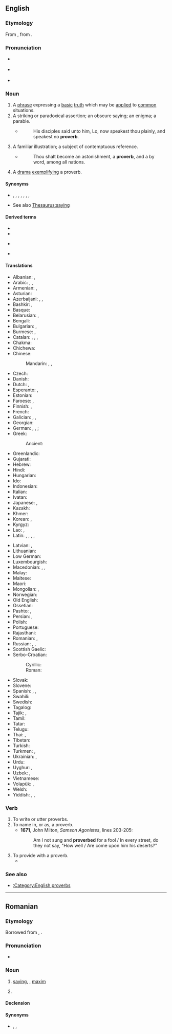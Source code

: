 {{also|Proverbs}}
==English==
{{wikipedia}}

===Etymology===
From {{etyl|fro|en}} {{m|fro|proverbe}}, from {{etyl|la|en}} {{m|la|proverbium}}.

===Pronunciation===
* {{a|UK}} {{IPA|en|/ˈpɹɒvɜːb/}}
* {{a|US}} {{IPA|en|/ˈpɹɑːvɝːb/}}
* {{audio|en|en-us-proverb.ogg|Audio (US)}}

===Noun===
{{en-noun}}

# A [[phrase]] expressing a [[basic]] [[truth]] which may be [[apply|applied]] to [[common]] situations.
# A striking or paradoxical assertion; an obscure saying; an enigma; a parable.
#* {{RQ:KJV|John|16|29}}
#*: His disciples said unto him, Lo, now speakest thou plainly, and speakest no '''proverb'''.
# A familiar illustration; a subject of contemptuous reference.
#* {{RQ:KJV|Deuteronomy|28|37}}
#*: Thou shalt become an astonishment, a '''proverb''', and a by word, among all nations.
# A [[drama]] [[exemplify]]ing a proverb.

====Synonyms====
* {{sense|phrase expressing a basic truth}} {{l|en|adage}}, {{l|en|apothegm}}, {{l|en|byword}}, {{l|en|maxim}}, {{l|en|paroemia}}, {{l|en|saw}}, {{l|en|saying}}, {{l|en|sententia}}
* See also [[Thesaurus:saying]]

====Derived terms====
{{rel-top3|Terms derived from "proverb"}}
* {{l|en|proverbial}}
* {{l|en|proverbiology}}
{{rel-mid3}}
* {{l|en|Proverbs}}
{{rel-mid3}}
* {{l|en|proverbs hunt in pairs}}
{{rel-bottom}}

====Translations====
{{trans-top|phrase expressing a basic truth}}
* Albanian: {{t+|sq|thënie|f}}, {{t+|sq|proverb|m}}
* Arabic: {{t+|ar|مَثَل|m}}, {{t|ar|حِكْمَة|f}}, {{t|ar|مَقَال|m}}
* Armenian: {{t+|hy|առած}}, {{t+|hy|ասացվածք}}
* Asturian: {{t|ast|proverbiu|m}}
* Azerbaijani: {{t|az|məsəl}}, {{t|az|atasözü}}, {{t|az|atalar sözü}}
* Bashkir: {{t|ba|мәҡәл|sc=Cyrl}}, {{t|ba|әйтем|sc=Cyrl}}
* Basque: {{t|eu|atsotitz}}
* Belarusian: {{t|be|пры́казка|f}}, {{t|be|прысло́ўе|n}}
* Bengali: {{t|bn|প্রবাদ}}
* Bulgarian: {{t+|bg|посло́вица|f}}, {{t+|bg|погово́рка|f}}
* Burmese: {{t+|my|စကားပုံ}}, {{t+|my|ဆိုထုံး}}
* Catalan: {{t+|ca|proverbi|m}}, {{t+|ca|dita|f}}, {{t+|ca|refrany|m}}, {{t|ca|parèmia|f}}
* Chakma: {{t|ccp|𑄓𑄊𑄧𑄇𑄧𑄙|tr=ḍāghakadhā|sc=Cakm}}
* Chichewa: {{t|ny|mwambi}}
* Chinese:
*: Mandarin: {{t+|cmn|箴言|tr=zhēnyán|sc=Hani}}, {{t+|cmn|諺語|sc=Hani}}, {{t+|cmn|谚语|tr=yànyǔ|sc=Hani}}
* Czech: {{t+|cs|přísloví|n}}
* Danish: {{t|da|ordsprog|n}}
* Dutch: {{t+|nl|spreekwoord|n}}, {{t+|nl|gezegde|n}}
* Esperanto: {{t+|eo|proverbo}}, {{t|eo|sentenco}}
* Estonian: {{t|et|vanasõna}}
* Faroese: {{t|fo|orðtak|n}}, {{t|fo|orðatak|n}}
* Finnish: {{t+|fi|sananlasku}}, {{t+|fi|sanonta}}
* French: {{t+|fr|proverbe|m}}
* Galician: {{t|gl|proverbio|m}}, {{t|gl|refrán|m}}, {{t+|gl|verbo|m}}
* Georgian: {{t|ka|ანდაზა}}
* German: {{t+|de|Sprichwort|n}}, {{t|de|Denkspruch|m}}, {{t+|de|Redensart|f}}; {{q|uncommon}} {{t|de|Proverbium|n}}
* Greek: {{t+|el|παροιμία|f}}
*: Ancient: {{t|grc|παροιμία|f}}
* Greenlandic: {{t|kl|ussat}}
* Gujarati: {{t|gu|કહેવત|sc=Gujr|f}}
* Hebrew: {{t+|he|פִּתְגָּם|m|tr=pitgam}}
* Hindi: {{t+|hi|कहावत|f}}
* Hungarian: {{t+|hu|közmondás}}
* Ido: {{t+|io|proverbo}}
* Indonesian: {{t|id|pribahasa}}
* Italian: {{t+|it|proverbio|m}}
* Ivatan: {{t|ivv|pananahan}}
* Japanese: {{t+|ja|諺|tr=ことわざ, kotowaza|sc=Jpan}}, {{t+|ja|格言|tr=かくげん, kakugen|sc=Jpan}}
* Kazakh: {{t+|kk|мақал}}
* Khmer: {{t+|km|សុភាសិត|tr=so’pʰiesət|sc=Khmr}}
* Korean: {{t+|ko|속담}}, {{t+|ko|격언}}
* Kyrgyz: {{t|ky|макал}}
* Lao: {{t|lo|ພາສິດ}}, {{t|lo|ສຸພາສິດ}}
* Latin: {{t|la|adagiō|f}}, {{t|la|adagium|n}}, {{t|la|paroemia|f}}, {{t|la|proverbium|n}}, {{t|la|sententia|f}}
{{trans-mid}}
* Latvian: {{t+|lv|sakāmvārds|m}}, {{t+|lv|paruna|f}}
* Lithuanian: {{t|lt|patarlė|f}}
* Low German: {{t|nds|Snacks}}
* Luxembourgish: {{t|lb|Sprachwuert|n}}
* Macedonian: {{t|mk|поговорка|f}}, {{t|mk|изрека|f}}, {{t|mk|пословица|f}}
* Malay: {{t+|ms|peribahasa}}
* Maltese: {{t|mt|qawl|m}}
* Maori: {{t|mi|rārangi whakataukī}}
* Mongolian: {{t|mn|зүйр цэцэн үг|sc=Cyrl}}, {{t|mn|зүйр үг}}
* Norwegian: {{t+|no|ordtak}}
* Old English: {{t-needed|ang}}
* Ossetian: {{t|os|ӕмбисонд|sc=Cyrl}}
* Pashto: {{t|ps|متل|m|tr=matál}}, {{t|ps|مثل|m|tr=masál}}
* Persian: {{t+|fa|مثل|tr=masal|sc=fa-Arab}}, {{t+|fa|مقال|tr=maqâl}}
* Polish: {{t+|pl|przysłowie|n}}
* Portuguese: {{t+|pt|provérbio|m}}
* Rajasthani: {{t|raj|कैवत|tr=kaivat|sc=Deva}}
* Romanian: {{t+|ro|proverb|n}}, {{t+|ro|proverbe|n-p}}
* Russian: {{t+|ru|посло́вица|f}}, {{t+|ru|погово́рка|f}}, {{t+|ru|при́сказка|f}}
* Scottish Gaelic: {{t|gd|seanfhacal|m}}
* Serbo-Croatian:
*: Cyrillic: {{t|sh|пословица|f|sc=Cyrl}}
*: Roman: {{t+|sh|poslovica|f|sc=Latn}}
* Slovak: {{t|sk|príslovie|n}}
* Slovene: {{t+|sl|pregovor|m}}
* Spanish: {{t+|es|proverbio|m}}, {{t+|es|refrán|m}}, {{t+|es|paremia|f}}
* Swahili: {{t+|sw|methali}}
* Swedish: {{t+|sv|ordspråk|n}}
* Tagalog: {{t|tl|salawikain}}
* Tajik: {{t|tg|масал}}, {{t|tg|мақол}}
* Tamil: {{t+|ta|பழமொழி|sc=Taml}}
* Tatar: {{t+|tt|мәкаль}}
* Telugu: {{t+|te|నానుడి|sc=Telu}}
* Thai: {{t+|th|ภาษิต}}, {{t|th|สุภาษิต}}
* Tibetan: {{t|bo|གཏམ་དཔེ།}}
* Turkish: {{t+|tr|atasözü}}
* Turkmen: {{t|tk|atalar sözi}}, {{t|tk|nakyl}}
* Ukrainian: {{t+|uk|прислі́в'я|n}}, {{t|uk|при́казка|f}}
* Urdu: {{t|ur|کہاوت|f|tr=kahāvat}}
* Uyghur: {{t|ug|ھېكمەت}}, {{t|ug|ماقال}}
* Uzbek: {{t+|uz|maqol}}, {{t+|uz|masal}}
* Vietnamese: {{t+|vi|tục ngữ}}
* Volapük: {{t+|vo|spiket}}, {{qualifier|older term}} {{t|vo|pükedavöd}}
* Welsh: {{t+|cy|dihareb|f}}
* Yiddish: {{t+|yi|שפּריכוואָרט|n|sc=Hebr}}, {{t|yi|וועלטסווערטל|n|sc=Hebr}}, {{t|yi|פֿאָלקסווערטל|n}}
{{trans-bottom}}

===Verb===
{{en-verb}}

# To write or utter proverbs.
# To name in, or as, a proverb.
#* '''1671''', John Milton, ''Samson Agonistes'', lines 203-205:
#*: Am I not sung and '''proverbed''' for a fool / In every street, do they not say, "How well / Are come upon him his deserts?"
# To provide with a proverb.
#* {{RQ:Shakespeare Romeo and Juliet|I|iv|passage=I am '''proverbed''' with a grandsire phrase.}}

{{Webster 1913}}

===See also===
* [[:Category:English proverbs]]

----

==Romanian==

===Etymology===
Borrowed from {{bor|ro|la|proverbium}}, {{bor|ro|fr|proverbe}}.

===Pronunciation===
* {{IPA|ro|/proˈverb/}}

===Noun===
{{ro-noun|n|e}}

# [[saying]], {{l|en|proverb}}, [[maxim]]
# {{lb|ro|dated}} {{l|en|proverb}} {{gloss|drama exemplifying a proverb}}

====Declension====
{{ro-noun-n}}

====Synonyms====
* {{sense|saying}} {{l|ro|parimie}}, {{l|ro|zicală}}, {{l|ro|zicătoare}}